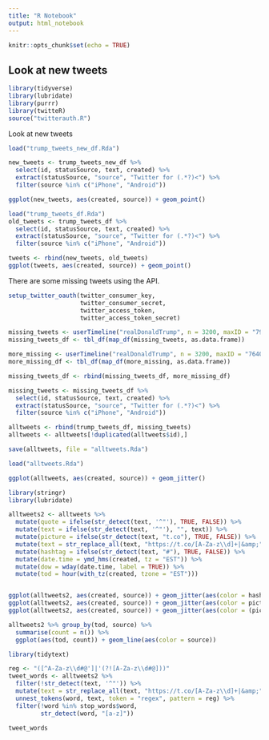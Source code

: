 ```yaml
---
title: "R Notebook"
output: html_notebook
---
```


```r
knitr::opts_chunk$set(echo = TRUE)
```

## Look at new tweets

```r
library(tidyverse)
library(lubridate)
library(purrr)
library(twitteR)
source("twitterauth.R")
```


Look at new tweets

```r

load("trump_tweets_new_df.Rda")

new_tweets <- trump_tweets_new_df %>%
  select(id, statusSource, text, created) %>%
  extract(statusSource, "source", "Twitter for (.*?)<") %>%
  filter(source %in% c("iPhone", "Android"))
```

```r
ggplot(new_tweets, aes(created, source)) + geom_point()
```
```r
load("trump_tweets_df.Rda")
old_tweets <- trump_tweets_df %>%
  select(id, statusSource, text, created) %>%
  extract(statusSource, "source", "Twitter for (.*?)<") %>%
  filter(source %in% c("iPhone", "Android"))

tweets <- rbind(new_tweets, old_tweets)
ggplot(tweets, aes(created, source)) + geom_point()
```

There are some missing tweets using the API. 

```r
setup_twitter_oauth(twitter_consumer_key,
                    twitter_consumer_secret,
                    twitter_access_token,
                    twitter_access_token_secret)

missing_tweets <- userTimeline("realDonaldTrump", n = 3200, maxID = "797812048805695488")
missing_tweets_df <- tbl_df(map_df(missing_tweets, as.data.frame))

more_missing <- userTimeline("realDonaldTrump", n = 3200, maxID = "764053208394182656")
more_missing_df <- tbl_df(map_df(more_missing, as.data.frame))

missing_tweets_df <- rbind(missing_tweets_df, more_missing_df)

missing_tweets <- missing_tweets_df %>%
  select(id, statusSource, text, created) %>%
  extract(statusSource, "source", "Twitter for (.*?)<") %>%
  filter(source %in% c("iPhone", "Android"))

alltweets <- rbind(trump_tweets_df, missing_tweets) 
alltweets <- alltweets[!duplicated(alltweets$id),]

save(alltweets, file = "alltweets.Rda")
```

```r
load("alltweets.Rda")

ggplot(alltweets, aes(created, source)) + geom_jitter()
```
```r
library(stringr)
library(lubridate)

alltweets2 <- alltweets %>% 
  mutate(quote = ifelse(str_detect(text, '^"'), TRUE, FALSE)) %>% 
  mutate(text = ifelse(str_detect(text, '^"'), "", text)) %>% 
  mutate(picture = ifelse(str_detect(text, "t.co"), TRUE, FALSE)) %>% 
  mutate(text = str_replace_all(text, "https://t.co/[A-Za-z\\d]+|&amp;", "")) %>% 
  mutate(hashtag = ifelse(str_detect(text, "#"), TRUE, FALSE)) %>% 
  mutate(date.time = ymd_hms(created, tz = "EST")) %>% 
  mutate(dow = wday(date.time, label = TRUE)) %>% 
  mutate(tod = hour(with_tz(created, tzone = "EST")))



```

```r
ggplot(alltweets2, aes(created, source)) + geom_jitter(aes(color = hashtag))
ggplot(alltweets2, aes(created, source)) + geom_jitter(aes(color = picture)) 
ggplot(alltweets2, aes(created, source)) + geom_jitter(aes(color = (picture | hashtag)))
```

```r
alltweets2 %>% group_by(tod, source) %>% 
  summarise(count = n()) %>% 
  ggplot(aes(tod, count)) + geom_line(aes(color = source))

```

```r
library(tidytext)

reg <- "([^A-Za-z\\d#@']|'(?![A-Za-z\\d#@]))"
tweet_words <- alltweets2 %>%
  filter(!str_detect(text, '^"')) %>%
  mutate(text = str_replace_all(text, "https://t.co/[A-Za-z\\d]+|&amp;", "")) %>%
  unnest_tokens(word, text, token = "regex", pattern = reg) %>%
  filter(!word %in% stop_words$word,
         str_detect(word, "[a-z]"))

tweet_words


```

